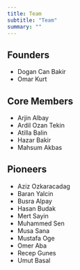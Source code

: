 ```yaml
---
title: Team
subtitle: "Team"
summary: ""
---
```



## Founders
- Dogan Can Bakir
- Omar Kurt


## Core Members
- Arjin Albay
- Ardil Ozan Tekin
- Atilla Balin
- Hazar Bakir
- Mahsum Akbas


## Pioneers
- Aziz Ozkaracadag
- Baran Yalcin
- Busra Alpay
- Hasan Budak
- Mert Sayin
- Muhammed Sen
- Musa Sana
- Mustafa Oge
- Omer Aba
- Recep Gunes
- Umut Basal
